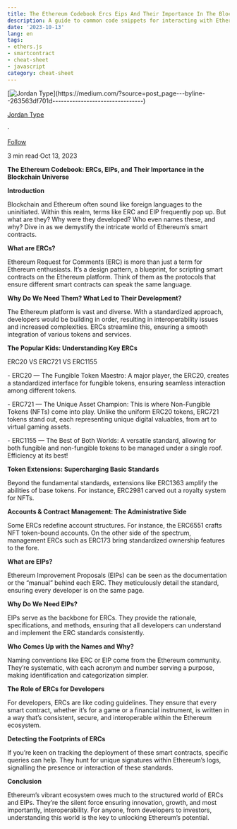 ```yaml
---
title: The Ethereum Codebook Ercs Eips And Their Importance In The Blockchain Universe
description: A guide to common code snippets for interacting with Ethereum smart contracts using The Ethereum Codebook Ercs Eips A...
date: '2023-10-13'
lang: en
tags:
- ethers.js
- smartcontract
- cheat-sheet
- javascript
category: cheat-sheet
---
```



[![Jordan Type](https://miro.medium.com/v2/resize:fill:88:88/0*-BxK6NvbOEXZ038-.)](https://medium.com/?source=post_page---byline--263563df701d--------------------------------)

[Jordan Type](https://medium.com/?source=post_page---byline--263563df701d--------------------------------)

·

[Follow](https://medium.com/m/signin?actionUrl=https%3A%2F%2Fmedium.com%2F_%2Fsubscribe%2Fuser%2Fc405a7ae1c25&operation=register&redirect=https%3A%2F%2Fjordanmuthemba.medium.com%2Fthe-ethereum-codebook-ercs-eips-and-their-importance-in-the-blockchain-universe-263563df701d&user=Jordan+Type&userId=c405a7ae1c25&source=post_page-c405a7ae1c25--byline--263563df701d---------------------post_header-----------)

3 min read·Oct 13, 2023


**The Ethereum Codebook: ERCs, EIPs, and Their Importance in the Blockchain Universe**

**Introduction**

Blockchain and Ethereum often sound like foreign languages to the uninitiated. Within this realm, terms like ERC and EIP frequently pop up. But what are they? Why were they developed? Who even names these, and why? Dive in as we demystify the intricate world of Ethereum’s smart contracts.

**What are ERCs?**

Ethereum Request for Comments (ERC) is more than just a term for Ethereum enthusiasts. It’s a design pattern, a blueprint, for scripting smart contracts on the Ethereum platform. Think of them as the protocols that ensure different smart contracts can speak the same language.

**Why Do We Need Them? What Led to Their Development?**

The Ethereum platform is vast and diverse. With a standardized approach, developers would be building in order, resulting in interoperability issues and increased complexities. ERCs streamline this, ensuring a smooth integration of various tokens and services.

**The Popular Kids: Understanding Key ERCs**

ERC20 VS ERC721 VS ERC1155

\- ERC20 — The Fungible Token Maestro: A major player, the ERC20, creates a standardized interface for fungible tokens, ensuring seamless interaction among different tokens.

\- ERC721 — The Unique Asset Champion: This is where Non-Fungible Tokens (NFTs) come into play. Unlike the uniform ERC20 tokens, ERC721 tokens stand out, each representing unique digital valuables, from art to virtual gaming assets.

\- ERC1155 — The Best of Both Worlds: A versatile standard, allowing for both fungible and non-fungible tokens to be managed under a single roof. Efficiency at its best!

**Token Extensions: Supercharging Basic Standards**

Beyond the fundamental standards, extensions like ERC1363 amplify the abilities of base tokens. For instance, ERC2981 carved out a royalty system for NFTs.

**Accounts & Contract Management: The Administrative Side**

Some ERCs redefine account structures. For instance, the ERC6551 crafts NFT token-bound accounts. On the other side of the spectrum, management ERCs such as ERC173 bring standardized ownership features to the fore.

**What are EIPs?**

Ethereum Improvement Proposals (EIPs) can be seen as the documentation or the “manual” behind each ERC. They meticulously detail the standard, ensuring every developer is on the same page.

**Why Do We Need EIPs?**

EIPs serve as the backbone for ERCs. They provide the rationale, specifications, and methods, ensuring that all developers can understand and implement the ERC standards consistently.

**Who Comes Up with the Names and Why?**

Naming conventions like ERC or EIP come from the Ethereum community. They’re systematic, with each acronym and number serving a purpose, making identification and categorization simpler.

**The Role of ERCs for Developers**

For developers, ERCs are like coding guidelines. They ensure that every smart contract, whether it’s for a game or a financial instrument, is written in a way that’s consistent, secure, and interoperable within the Ethereum ecosystem.

**Detecting the Footprints of ERCs**

If you’re keen on tracking the deployment of these smart contracts, specific queries can help. They hunt for unique signatures within Ethereum’s logs, signalling the presence or interaction of these standards.

**Conclusion**

Ethereum’s vibrant ecosystem owes much to the structured world of ERCs and EIPs. They’re the silent force ensuring innovation, growth, and most importantly, interoperability. For anyone, from developers to investors, understanding this world is the key to unlocking Ethereum’s potential.

